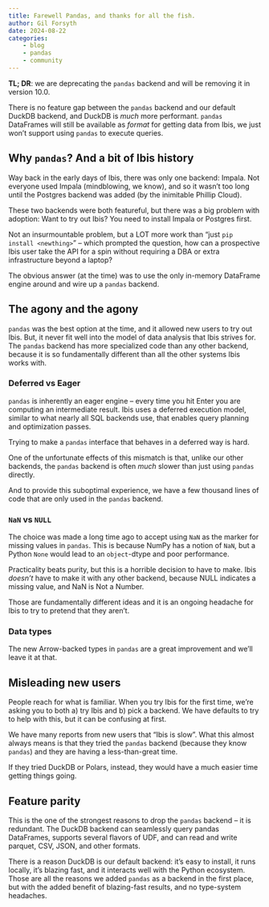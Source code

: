 ```yaml
---
title: Farewell Pandas, and thanks for all the fish.
author: Gil Forsyth
date: 2024-08-22
categories:
    - blog
    - pandas
    - community
---
```


**TL; DR**: we are deprecating the `pandas` backend and will be removing it in version 10.0.

There is no feature gap between the `pandas` backend and our default DuckDB
backend, and DuckDB is _much_ more performant.  `pandas` DataFrames will still
be available as _format_ for getting data from Ibis, we just won't support using
`pandas` to execute queries.

## Why `pandas`? And a bit of Ibis history

Way back in the early days of Ibis, there was only one backend: Impala.  Not
everyone used Impala (mindblowing, we know), and so it wasn't too long until the
Postgres backend was added (by the inimitable Phillip Cloud).

These two backends were both featureful, but there was a big problem with adoption:
Want to try out Ibis?  You need to install Impala or Postgres first.

Not an insurmountable problem, but a LOT more work than "just `pip install
<newthing>`" -- which prompted the question, how can a prospective Ibis user
take the API for a spin without requiring a DBA or extra infrastructure beyond a
laptop?

The obvious answer (at the time) was to use the only in-memory DataFrame engine
around and wire up a `pandas` backend.

## The agony and the agony

`pandas` was the best option at the time, and it allowed new users to try out
Ibis.  But, it never fit well into the model of data analysis that Ibis strives
for.  The `pandas` backend has more specialized code than any other backend,
because it is so fundamentally different than all the other systems Ibis works
with.

### Deferred vs Eager

`pandas` is inherently an eager engine -- every time you hit Enter you are
computing an intermediate result. Ibis uses a deferred execution model, similar
to what nearly all SQL backends use, that enables query planning and
optimization passes.

Trying to make a `pandas` interface that behaves in a deferred way is hard.

One of the unfortunate effects of this mismatch is that, unlike our other
backends, the `pandas` backend is often _much_ slower than just using `pandas`
directly.

And to provide this suboptimal experience, we have a few thousand lines of code
that are only used in the `pandas` backend.

### `NaN` vs `NULL`

The choice was made a long time ago to accept using `NaN` as the marker for
missing values in `pandas`.  This is because NumPy has a notion of `NaN`, but a
Python `None` would lead to an `object`-dtype and poor performance.

Practicality beats purity, but this is a horrible decision to have to make.
Ibis _doesn't_ have to make it with any other backend, because NULL indicates a
missing value, and NaN is Not a Number.

Those are fundamentally different ideas and it is an ongoing headache for Ibis
to try to pretend that they aren't.

### Data types

The new Arrow-backed types in `pandas` are a great improvement and we'll leave
it at that.

## Misleading new users

People reach for what is familiar.  When you try Ibis for the first time, we're
asking you to both a) try Ibis and b) pick a backend. We have defaults to try to
help with this, but it can be confusing at first.

We have many reports from new users that "Ibis is slow".  What this almost
always means is that they tried the `pandas` backend (because they know
`pandas`) and they are having a less-than-great time.

If they tried DuckDB or Polars, instead, they would have a much easier time
getting things going.

## Feature parity

This is the one of the strongest reasons to drop the `pandas` backend -- it is redundant.  The
DuckDB backend can seamlessly query pandas DataFrames, supports several flavors
of UDF, and can read and write parquet, CSV, JSON, and other formats.

There is a reason DuckDB is our default backend: it's easy to install, it runs
locally, it's blazing fast, and it interacts well with the Python ecosystem.
Those are all the reasons we added `pandas` as a backend in the first place, but
with the added benefit of blazing-fast results, and no type-system headaches.

